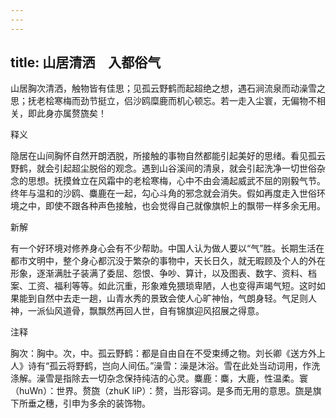 ```yaml
---
---
---
```

title: 山居清洒　入都俗气
---



山居胸次清洒，触物皆有佳思；见孤云野鹤而起超绝之想，遇石涧流泉而动澡雪之思；抚老桧寒梅而劲节挺立，侣沙鸥糜鹿而机心顿忘。若一走入尘寰，无偏物不相关，即此身亦属赘旒矣！

释义

隐居在山间胸怀自然开朗洒脱，所接触的事物自然都能引起美好的思绪。看见孤云野鹤，就会引起超尘脱俗的观念。遇到山谷溪间的清泉，就会引起洗净一切世俗杂念的思想。抚摸耸立在风霜中的老桧寒梅，心中不由会涌起威武不屈的刚毅气节。终年与温和的沙鸥、麋鹿在一起，勾心斗角的邪念就会消失。假如再度走入世俗环境之中，即使不跟各种声色接触，也会觉得自己就像旗帜上的飘带一样多余无用。

新解

有一个好环境对修养身心会有不少帮助。中国人认为做人要以“气”胜。长期生活在都市文明中，整个身心都沉没于繁杂的事物中，天长日久，就无暇顾及个人的外在形象，逐渐满肚子装满了委屈、怨恨、争吵、算计，以及图表、数字、资料、档案、工资、福利等等。如此沉重，形象难免猥琐卑陋，人也变得声竭气短。这时如果能到自然中去走一趟，山青水秀的景致会使人心旷神怡，气朗身轻。气足则人神，一派仙风道骨，飘飘然再回人世，自有锦旗迎风招展之得意。

注释

胸次：胸中。次，中。孤云野鹤：都是自由自在不受束缚之物。刘长卿《送方外上人》诗有“孤云将野鹤，岂向人间伍。”澡雪：澡是沐浴。雪在此处当动词用，作洗涤解。澡雪是指除去一切杂念保持纯洁的心灵。麋鹿：麋，大鹿，性温柔。寰（huWn）：世界。赘旒（zhuK liP）：赘，当形容词。是多而无用的意思。旒是旗下所垂之穗，引申为多余的装饰物。